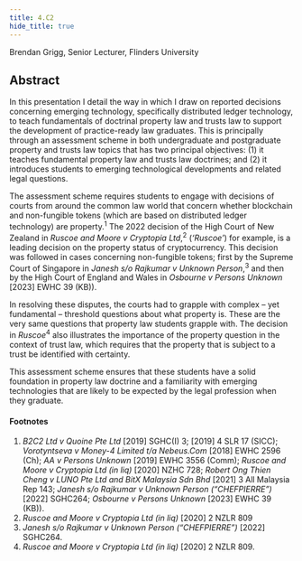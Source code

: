 ```yaml
---
title: 4.C2
hide_title: true
---
```


<AbstractHeader sKey='id4_C2'>
Brendan Grigg, Senior Lecturer, Flinders University
</AbstractHeader>

## Abstract
In this presentation I detail the way in which I draw on reported decisions concerning emerging technology, specifically distributed ledger technology, to teach fundamentals of doctrinal property law and trusts law to support the development of practice-ready law graduates. This is principally through an assessment scheme in both undergraduate and postgraduate property and trusts law topics that has two principal objectives: (1) it teaches fundamental property law and trusts law doctrines; and (2) it introduces students to emerging technological developments and related legal questions. 

The assessment scheme requires students to engage with decisions of courts from around the common law world that concern whether blockchain and non-fungible tokens (which are based on distributed ledger technology) are property.<sup>1</sup> The 2022 decision of the High Court of New Zealand in *Ruscoe and Moore v Cryptopia Ltd*,<sup>2</sup> (*‘Ruscoe’*) for example, is a leading decision on the property status of cryptocurrency. This decision was followed in cases concerning non-fungible tokens; first by the Supreme Court of Singapore in *Janesh s/o Rajkumar v Unknown Person*,<sup>3</sup> and then by the High Court of England and Wales in *Osbourne v Persons Unknown* [2023] EWHC 39 (KB)).

In resolving these disputes, the courts had to grapple with complex – yet fundamental – threshold questions about what property is. These are the very same questions that property law students grapple with. The decision in *Ruscoe*<sup>4</sup> also illustrates the importance of the property question in the context of trust law, which requires that the property that is subject to a trust be identified with certainty.

This assessment scheme ensures that these students have a solid foundation in property law doctrine and a familiarity with emerging technologies that are likely to be expected by the legal profession when they graduate.

#### Footnotes
1. *B2C2 Ltd v Quoine Pte Ltd* [2019] SGHC(I) 3; [2019] 4 SLR 17 (SICC); *Vorotyntseva v Money-4 Limited t/a Nebeus.Com* [2018] EWHC 2596 (Ch); *AA v Persons Unknown* [2019] EWHC 3556 (Comm); *Ruscoe and Moore v Cryptopia Ltd (in liq)* [2020] NZHC 728; *Robert Ong Thien Cheng v LUNO Pte Ltd and BitX Malaysia Sdn Bhd* [2021] 3 All Malaysia Rep 143; *Janesh s/o Rajkumar v Unknown Person (“CHEFPIERRE”)* [2022] SGHC264; *Osbourne v Persons Unknown* [2023] EWHC 39 (KB)).
2. *Ruscoe and Moore v Cryptopia Ltd (in liq)* [2020] 2 NZLR 809
3. *Janesh s/o Rajkumar v Unknown Person (“CHEFPIERRE”)* [2022] SGHC264. 
4. *Ruscoe and Moore v Cryptopia Ltd (in liq)* [2020] 2 NZLR 809.
